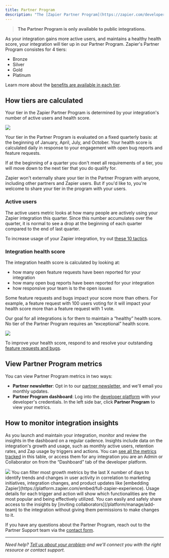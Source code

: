 ```yaml
---
title: Partner Program
description: "The [Zapier Partner Program](https://zapier.com/developer-platform/partner-program) is a program for Zapier's [6,000+ integration partners](https://zapier.com/apps). It is designed to give all partners a clear path to success for their integrations and reward them with benefits along the way."
---
```

> **The Partner Program is only available to public integrations.**

As your integration gains more active users, and maintains a healthy health score, your integration will tier up in our Partner Program. Zapier's Partner Program consistes for 4 tiers:

*   Bronze
*   Silver
*   Gold
*   Platinum

Learn more about the [benefits are available in each tier](https://zapier.com/developer-platform/partner-program).

## How tiers are calculated

Your tier in the Zapier Partner Program is determined by your integration's number of active users and health score.
<Frame>
  <img src="/images/ea9bb3a0229584725b56c474c1f7bf0e.png"/>
</Frame>

Your tier in the Partner Program is evaluated on a fixed quarterly basis: at the beginning of January, April, July, and October. Your health score is calculated daily in response to your engagement with open bug reports and feature requests.

If at the beginning of a quarter you don't meet all requirements of a tier, you will move down to the next tier that you do qualify for.

Zapier won't externally share your tier in the Partner Program with anyone, including other partners and Zapier users. But if you'd like to, you're welcome to share your tier in the program with your users.

### Active users

The active users metric looks at how many people are actively using your Zapier integration this quarter. Since this number accumulates over the quarter, it is normal to see a drop at the beginning of each quarter compared to the end of last quarter.

To increase usage of your Zapier integration, try out [these 10 tactics](/platform/publish/partner-faq).

### Integration health score

The integration health score is calculated by looking at:

*   how many open feature requests have been reported for your integration
*   how many open bug reports have been reported for your integration
*   how responsive your team is to the open issues

Some feature requests and bugs impact your score more than others. For example, a feature request with 100 users voting for it will impact your health score more than a feature request with 1 vote.

Our goal for all integrations is for them to maintain a “healthy” health score. No tier of the Partner Program requires an “exceptional” health score.
<Frame>
  <img src="/images/1e71ec2a31c0cdecf7880f4ac1f4915d.gif"/>
</Frame>

To improve your health score, respond to and resolve your outstanding [feature requests and bugs](/platform/manage/user-feedback).

## View Partner Program metrics

You can view Partner Program metrics in two ways:

*   **Partner newsletter**: Opt in to our [partner newsletter](https://developer.zapier.com/partner-settings/email), and we'll email you monthly updates.
*   **Partner Program dashboard**: Log into the [developer platform](https://developer.zapier.com/) with your developer's credentials. In the left side bar, click **Partner Program** to view your metrics.

## How to monitor integration insights

As you launch and maintain your integration, monitor and review the insights in the dashboard on a regular cadence. Insights include data on the integration's growth and usage, such as monthly active users, retention rates, and Zap usage by triggers and actions. You can [see all the metrics tracked](/platform/manage/integration-insights) in this table, or access them for any integration you are an Admin or Collaborator on from the “Dashboard” tab of the developer platform.


<Frame>
  <img src="/images/d7a53ee12f8fb94a44edbc0f8e3195ea.png"/>
</Frame>
You can filter most growth metrics by the last X number of days to identify trends and changes in user activity in correlation to marketing initiatives, integration changes, and product updates like [embedding Zapier](https://platform.zapier.com/embed/full-zapier-experience). Usage details for each trigger and action will show which functionalities are the most popular and being effectively utilized. You can easily and safely share access to the insights by [inviting collaborators](/platform/manage/add-team) to the integration without giving them permissions to make changes to it.

If you have any questions about the Partner Program, reach out to the Partner Support team via the [contact form](https://developer.zapier.com/contact).

- - -
_Need help? [Tell us about your problem](https://developer.zapier.com/contact) and we'll connect you with the right resource or contact support._
